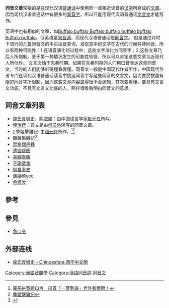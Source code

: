 {{POV|time=2020-10-09T1800}}

'''同音文章'''常指的是在现代汉语[[普通话|普通话]]中使用同一或相近读音的[[汉字|汉字]]所寫成的[[文字作品|文章]]。因为现代汉语普通话中有很多的[[同音字|同音字]]，所以只能用现代汉语普通话[[文言文|文言文]]才能写作。

英语中也有相似的文章，如[[Buffalo_buffalo_Buffalo_buffalo_buffalo_buffalo_Buffalo_buffalo|Buffalo buffalo Buffalo buffalo buffalo buffalo Buffalo buffalo]]。但英语是[[同音词|同音词]]，而现代汉语普通话是[[同音字|同音字]]。
但是通过对时下流行的几篇同音文的中古拟音查询，发现其中的文字在古代的时候并非同音。所以有两种可能性：1.在语音演化的过程中，这些文字演化为同音字；2.这些文章乃后人所炮制。鉴于第一种情况发生的可能性较低，所以可以肯定这些文章为近现代人所创作。
文言文始于先秦时期。如果在先秦时期的人们用口音表达这些同音文，当时的人们能够听得懂看得懂。同音文一般是中国现代作者所作，中国现代作者专门在现代汉语普通话读音中挑选同音字写这些同音的文言文，因为要受数量有限的同音字所限制，因而这些文章内容显得很不合逻辑，其次要看懂，要具有文言文功底，不具有文言文功底的人，照样很难看明白同音文的意思。

==同音文章列表==
*[[施氏食狮史|施氏食狮史]]、[[熙戲犀|熙戲犀]]：由中国语言学家[[赵元任|赵元任]]所写。
*[[侄治痔|侄治痔]]：该文是由[[何员外|何员外]]所写的同音文章。
*[https://blog.xuite.net/a891055856/001/376422172] {{Wayback|url=https://blog.xuite.net/a891055856/001/376422172 |date=20210526063045 }}季姬擊雞記: 由[[趙元任|趙元任]]所作。<ref>[http://news.tvbs.com.tw/life/878165 羅馬拼音繞口令　這首「一音到底」老外看傻眼！]</ref><ref>[https://www.itsfun.com.tw/季姬擊雞記/wiki-6441265-2105835 季姬擊雞記]</ref>
*饑雞集磯記<ref>{{Cite web |url=http://www.ettoday.net/news/20111125/8868.htm |title=「漢語六級考」從頭雞到尾　被譏：漢人不會 |access-date=2018-10-09 |archive-date=2019-06-29 |archive-url=https://web.archive.org/web/20190629063755/https://www.ettoday.net/news/20111125/8868.htm |dead-url=no }}</ref>
*[[羿裔熠邑彝|羿裔熠邑彝]]
*[[遗镒疑医|遗镒疑医]]
*[[易姨医胰|易姨医胰]]
*[[于瑜欲渔|于瑜欲渔]]
*[http://www.djyw.org/user1/90/archives/2010/40298.html 狮食豕史]{{Wayback|url=http://www.djyw.org/user1/90/archives/2010/40298.html |date=20100920184747 }}
*[[蟻姨椅yee|蟻姨椅yee]]
*[[余與汝|余與汝]]

==參考==
{{reflist|2}}

==參見==
*[[急口令|急口令]]

==外部连线==
* [https://web.archive.org/web/20110305011104/http://www.chinoesfera.com/chinoesfera-xianzai/archivo-xianzai/391 施氏食狮史 - Chinoesfera 西华中文圈]

{{Lang-stub}}

[[Category:漢語音韻學|Category:漢語音韻學]]
[[Category:漢語同音詞|Category:漢語同音詞]]
[[Category:同音文|]]